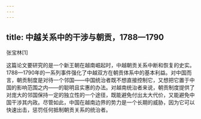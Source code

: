 ```yaml
---
---
---
```

title: 中越关系中的干涉与朝贡，1788—1790
---



张宝林[1]

这篇论文要研究的是一个新王朝在越南崛起时，中越朝贡关系中断和恢复的史实。1788—1790年的一系列事件强化了中越双方在朝贡体系中的基本利益。对中国而言，朝贡制度是对待一个邻国——中国统治者既不想直接控制它，又想把它置于中国的影响范围之内——的聪明且实惠的办法。对越南统治者来说，朝贡制度提供了对庞大的邻国保持一定的独立性的一个途径，既能避免付出太大代价，又能避免中国干涉其内政。尽管如此，中国在越南边界的势力是一个长期的威胁，因为它可以快速出击，惩罚任何抵制朝贡关系的统治者。